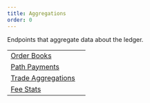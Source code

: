 ```yaml
---
title: Aggregations
order: 0
---
```



Endpoints that aggregate data about the ledger.

<NavTable title="Resource Types">

|  |  |
| --- | --- |
| [Order Books](./order-books/index.mdx) |  |
| [Path Payments](./path-payments/index.mdx) |  |
| [Trade Aggregations](./trade-aggregations/index.mdx) |  |
| [Fee Stats](./fee-stats.mdx) |  |

</NavTable>
